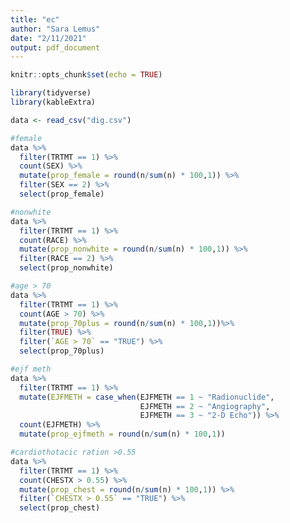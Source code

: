 ```yaml
---
title: "ec"
author: "Sara Lemus"
date: "2/11/2021"
output: pdf_document
---
```


```r
knitr::opts_chunk$set(echo = TRUE)
```

```r
library(tidyverse)
library(kableExtra)
```

```r
data <- read_csv("dig.csv")
```

```r
#female
data %>% 
  filter(TRTMT == 1) %>% 
  count(SEX) %>% 
  mutate(prop_female = round(n/sum(n) * 100,1)) %>% 
  filter(SEX == 2) %>% 
  select(prop_female)

#nonwhite
data %>% 
  filter(TRTMT == 1) %>% 
  count(RACE) %>% 
  mutate(prop_nonwhite = round(n/sum(n) * 100,1)) %>% 
  filter(RACE == 2) %>% 
  select(prop_nonwhite)

#age > 70
data %>% 
  filter(TRTMT == 1) %>%
  count(AGE > 70) %>% 
  mutate(prop_70plus = round(n/sum(n) * 100,1))%>% 
  filter(TRUE) %>% 
  filter(`AGE > 70` == "TRUE") %>% 
  select(prop_70plus)

#ejf meth
data %>% 
  filter(TRTMT == 1) %>%
  mutate(EJFMETH = case_when(EJFMETH == 1 ~ "Radionuclide",
                             EJFMETH == 2 ~ "Angiography",
                             EJFMETH == 3 ~ "2-D Echo")) %>% 
  count(EJFMETH) %>% 
  mutate(prop_ejfmeth = round(n/sum(n) * 100,1)) 

#cardiothotacic ration >0.55
data %>% 
  filter(TRTMT == 1) %>%
  count(CHESTX > 0.55) %>% 
  mutate(prop_chest = round(n/sum(n) * 100,1)) %>% 
  filter(`CHESTX > 0.55` == "TRUE") %>% 
  select(prop_chest)

```






